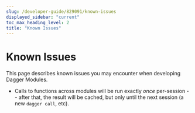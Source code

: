 ```yaml
---
slug: /developer-guide/829091/known-issues
displayed_sidebar: "current"
toc_max_heading_level: 2
title: "Known Issues"
---
```



# Known Issues


This page describes known issues you may encounter when developing Dagger Modules.

- Calls to functions across modules will be run exactly _once_ per-session --
  after that, the result will be cached, but only until the next session (a new
  `dagger call`, etc).
